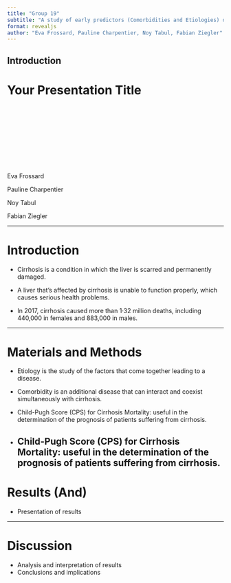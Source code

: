 ```yaml
---
title: "Group 19"
subtitle: "A study of early predictors (Comorbidities and Etiologies) of cirrhosis' patients mortality"
format: revealjs
author: "Eva Frossard, Pauline Charpentier, Noy Tabul, Fabian Ziegler"
---
```


## Introduction {.smaller}



# Your Presentation Title

 

 

 

 

 

Eva Frossard

\tex

Pauline Charpentier

\tex

Noy Tabul

\tex

Fabian Ziegler

------------------------------------------------------------------------

# Introduction

-   Cirrhosis is a condition in which the liver is scarred and permanently damaged.

-   A liver that’s affected by cirrhosis is unable to function properly, which causes serious health problems.

-   In 2017, cirrhosis caused more than 1·32 million deaths, including 440,000 in females and 883,000 in males.

------------------------------------------------------------------------

# Materials and Methods

-   Etiology is the study of the factors that come together leading to a disease.

-   Comorbidity is an additional disease that can interact and coexist simultaneously with cirrhosis.

-   Child-Pugh Score (CPS) for Cirrhosis Mortality: useful in the determination of the prognosis of patients suffering from cirrhosis.

-   Child-Pugh Score (CPS) for Cirrhosis Mortality: useful in the determination of the prognosis of patients suffering from cirrhosis.
------------------------------------------------------------------------

# Results (And)

-   Presentation of results

------------------------------------------------------------------------

# Discussion

-   Analysis and interpretation of results
-   Conclusions and implications
